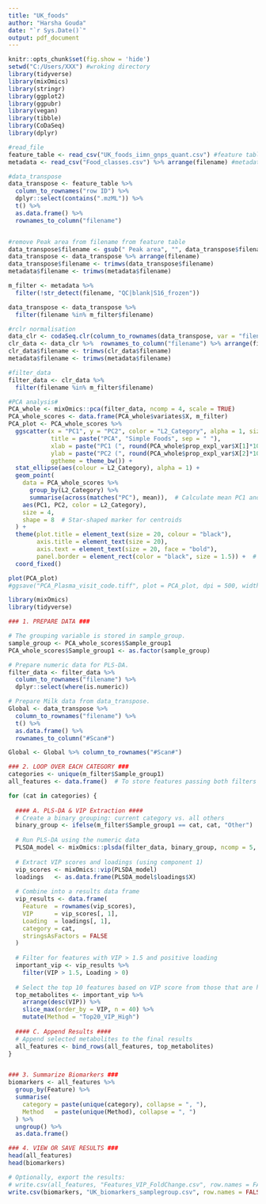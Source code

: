 ---
title: "UK_foods"
author: "Harsha Gouda"
date: "`r Sys.Date()`"
output: pdf_document
---

```{r setup, include=FALSE}
knitr::opts_chunk$set(fig.show = 'hide')
setwd("C:/Users/XXX") #wroking directory
library(tidyverse)
library(mixOmics)
library(stringr)
library(ggplot2)
library(ggpubr)
library(vegan)
library(tibble)
library(CoDaSeq)
library(dplyr)
```

```{r data_import}
#read_file
feature_table <- read_csv("UK_foods_iimn_gnps_quant.csv") #feature table
metadata <- read_csv("Food_classes.csv") %>% arrange(filename) #metadata

#data_transpose
data_transpose <- feature_table %>% 
  column_to_rownames("row ID") %>% 
  dplyr::select(contains(".mzML")) %>% 
  t() %>% 
  as.data.frame() %>% 
  rownames_to_column("filename")


#remove Peak area from filename from feature table
data_transpose$filename <- gsub(" Peak area", "", data_transpose$filename)
data_transpose <- data_transpose %>% arrange(filename)
data_transpose$filename <- trimws(data_transpose$filename)
metadata$filename <- trimws(metadata$filename)

m_filter <- metadata %>%
  filter(!str_detect(filename, "QC|blank|S16_frozen"))

data_transpose <- data_transpose %>% 
  filter(filename %in% m_filter$filename)

#rclr normalisation
data_clr <- codaSeq.clr(column_to_rownames(data_transpose, var = "filename") + 1) %>% as.data.frame() 
clr_data <- data_clr %>%  rownames_to_column("filename") %>% arrange(filename)
clr_data$filename <- trimws(clr_data$filename)
metadata$filename <- trimws(metadata$filename)

#filter_data
filter_data <- clr_data %>%
  filter(filename %in% m_filter$filename) 
```

```{r PCA}
#PCA analysis#
PCA_whole <- mixOmics::pca(filter_data, ncomp = 4, scale = TRUE)
PCA_whole_scores <- data.frame(PCA_whole$variates$X, m_filter)
PCA_plot <- PCA_whole_scores %>%
  ggscatter(x = "PC1", y = "PC2", color = "L2_Category", alpha = 1, size = 2,
            title = paste("PCA", "Simple Foods", sep = " "),
            xlab = paste("PC1 (", round(PCA_whole$prop_expl_var$X[1]*100, digits = 2),"%)", sep = ""), 
            ylab = paste("PC2 (", round(PCA_whole$prop_expl_var$X[2]*100, digits = 2),"%)", sep = ""),
            ggtheme = theme_bw()) +
  stat_ellipse(aes(colour = L2_Category), alpha = 1) + 
  geom_point(
    data = PCA_whole_scores %>% 
      group_by(L2_Category) %>% 
      summarise(across(matches("PC"), mean)),  # Calculate mean PC1 and PC2
    aes(PC1, PC2, color = L2_Category), 
    size = 4, 
    shape = 8  # Star-shaped marker for centroids
  ) +
  theme(plot.title = element_text(size = 20, colour = "black"),
        axis.title = element_text(size = 20),
        axis.text = element_text(size = 20, face = "bold"),
        panel.border = element_rect(color = "black", size = 1.5)) +  # Adjust border color and thickness here
  coord_fixed()

plot(PCA_plot)
#ggsave("PCA_Plasma_visit_code.tiff", plot = PCA_plot, dpi = 500, width = 8, height = 6)

```

```{r Loop everything}
library(mixOmics)
library(tidyverse)

### 1. PREPARE DATA ###

# The grouping variable is stored in sample_group.
sample_group <- PCA_whole_scores$Sample_group1
PCA_whole_scores$Sample_group1 <- as.factor(sample_group)

# Prepare numeric data for PLS-DA.
filter_data <- filter_data %>%
  column_to_rownames("filename") %>%
  dplyr::select(where(is.numeric))

# Prepare Milk data from data_transpose.
Global <- data_transpose %>% 
  column_to_rownames("filename") %>% 
  t() %>% 
  as.data.frame() %>% 
  rownames_to_column("#Scan#")

Global <- Global %>% column_to_rownames("#Scan#")

### 2. LOOP OVER EACH CATEGORY ###
categories <- unique(m_filter$Sample_group1)
all_features <- data.frame()  # To store features passing both filters

for (cat in categories) {
  
  #### A. PLS-DA & VIP Extraction ####
  # Create a binary grouping: current category vs. all others
  binary_group <- ifelse(m_filter$Sample_group1 == cat, cat, "Other")
  
  # Run PLS-DA using the numeric data
  PLSDA_model <- mixOmics::plsda(filter_data, binary_group, ncomp = 5, scale = TRUE)
  
  # Extract VIP scores and loadings (using component 1)
  vip_scores <- mixOmics::vip(PLSDA_model)
  loadings   <- as.data.frame(PLSDA_model$loadings$X)
  
  # Combine into a results data frame
  vip_results <- data.frame(
    Feature  = rownames(vip_scores),
    VIP      = vip_scores[, 1],
    Loading  = loadings[, 1],
    category = cat,
    stringsAsFactors = FALSE
  )
  
  # Filter for features with VIP > 1.5 and positive loading
  important_vip <- vip_results %>% 
    filter(VIP > 1.5, Loading > 0)
  
  # Select the top 10 features based on VIP score from those that are high in the category
  top_metabolites <- important_vip %>%
    arrange(desc(VIP)) %>%
    slice_max(order_by = VIP, n = 40) %>%
    mutate(Method = "Top20_VIP_High")
  
  #### C. Append Results ####
  # Append selected metabolites to the final results
  all_features <- bind_rows(all_features, top_metabolites)
}


### 3. Summarize Biomarkers ###
biomarkers <- all_features %>% 
  group_by(Feature) %>% 
  summarise(
    category = paste(unique(category), collapse = ", "),
    Method   = paste(unique(Method), collapse = ", ")
  ) %>% 
  ungroup() %>% 
  as.data.frame()

### 4. VIEW OR SAVE RESULTS ###
head(all_features)
head(biomarkers)

# Optionally, export the results:
# write.csv(all_features, "Features_VIP_FoldChange.csv", row.names = FALSE)
write.csv(biomarkers, "UK_biomarkers_samplegroup.csv", row.names = FALSE)

```

